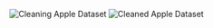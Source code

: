

![Cleaning Apple Dataset](./images/appleRcleaned.png)
![Cleaned Apple Dataset](./images/cleanedApple.png)